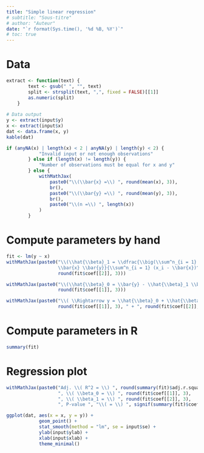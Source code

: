 ```yaml
---
title: "Simple linear regression"
# subtitle: "Sous-titre"
# author: "Auteur"
date: "`r format(Sys.time(), '%d %B, %Y')`"
# toc: true
---
```


# Data

```r
extract <- function(text) {
        text <- gsub(" ", "", text)
        split <- strsplit(text, ",", fixed = FALSE)[[1]]
        as.numeric(split)
    }
    
# Data output
y <- extract(input$y)
x <- extract(input$x)
dat <- data.frame(x, y)
kable(dat)

if (anyNA(x) | length(x) < 2 | anyNA(y) | length(y) < 2) {
            "Invalid input or not enough observations"
        } else if (length(x) != length(y)) {
            "Number of observations must be equal for x and y"
        } else {
            withMathJax(
                paste0("\\(\\bar{x} =\\) ", round(mean(x), 3)),
                br(),
                paste0("\\(\\bar{y} =\\) ", round(mean(y), 3)),
                br(),
                paste0("\\(n =\\) ", length(x))
            )
        }
```

# Compute parameters by hand

```r
fit <- lm(y ~ x)
withMathJax(paste0("\\(\\hat{\\beta}_1 = \\dfrac{\\big(\\sum^n_{i = 1} x_i y_i \\big) - n
                   \\bar{x} \\bar{y}}{\\sum^n_{i = 1} (x_i - \\bar{x})^2} = \\) ",
                   round(fit$coef[[2]], 3)))
```

```r
withMathJax(paste0("\\(\\hat{\\beta}_0 = \\bar{y} - \\hat{\\beta}_1 \\bar{x} = \\) ",
                   round(fit$coef[[1]], 3)))
```

```r
withMathJax(paste0("\\( \\Rightarrow y = \\hat{\\beta}_0 + \\hat{\\beta}_1 x = \\) ",
                   round(fit$coef[[1]], 3), " + ", round(fit$coef[[2]], 3), "\\( x \\)"))
```

# Compute parameters in R

```r
summary(fit)
```

# Regression plot

```r
withMathJax(paste0("Adj. \\( R^2 = \\) ", round(summary(fit)$adj.r.squared, 3),
                   ", \\( \\beta_0 = \\) ", round(fit$coef[[1]], 3),
                   ", \\( \\beta_1 = \\) ", round(fit$coef[[2]], 3),
                   ", P-value ", "\\( = \\) ", signif(summary(fit)$coef[2,4], 3)))
```

```r
ggplot(dat, aes(x = x, y = y)) +
            geom_point() +
            stat_smooth(method = "lm", se = input$se) +
            ylab(input$ylab) +
            xlab(input$xlab) +
            theme_minimal()
```

